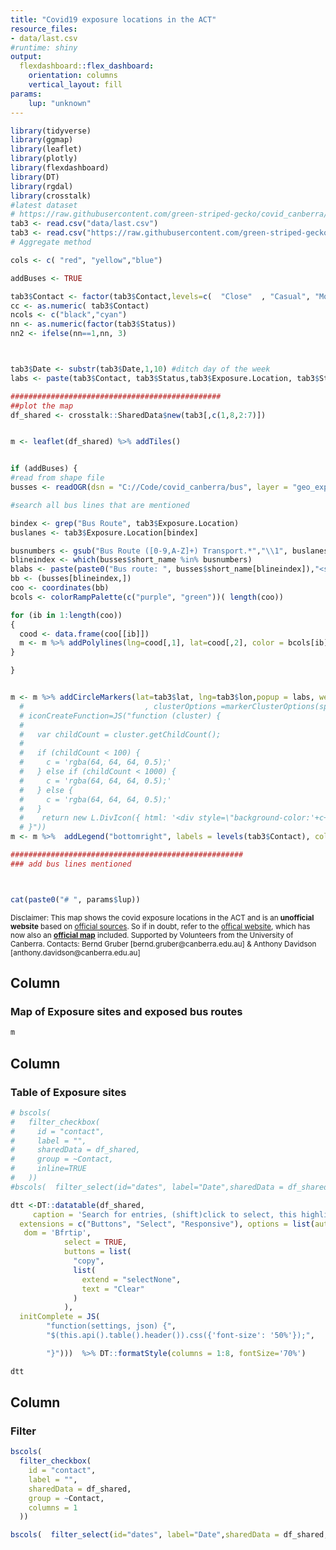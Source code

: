 ```yaml
---
title: "Covid19 exposure locations in the ACT"
resource_files:
- data/last.csv
#runtime: shiny
output:
  flexdashboard::flex_dashboard:
    orientation: columns
    vertical_layout: fill
params:
    lup: "unknown"
---
```


<style>
.crosstalk-input-checkboxgroup{
  color: blue;
  font-size: 12px;
}
</style>

```r
library(tidyverse)
library(ggmap)
library(leaflet)
library(plotly)
library(flexdashboard)
library(DT)
library(rgdal)
library(crosstalk)
#latest dataset
# https://raw.githubusercontent.com/green-striped-gecko/covid_canberra/main/data/table_25_Aug_2021_227pm.csv
tab3 <- read.csv("data/last.csv")
tab3 <- read.csv("https://raw.githubusercontent.com/green-striped-gecko/covid_canberra/main/data/table_25_Aug_2021_227pm.csv")
# Aggregate method

cols <- c( "red", "yellow","blue")

addBuses <- TRUE

tab3$Contact <- factor(tab3$Contact,levels=c(  "Close"  , "Casual", "Monitor") )
cc <- as.numeric( tab3$Contact)
ncols <- c("black","cyan")
nn <- as.numeric(factor(tab3$Status))
nn2 <- ifelse(nn==1,nn, 3)



tab3$Date <- substr(tab3$Date,1,10) #ditch day of the week
labs <- paste(tab3$Contact, tab3$Status,tab3$Exposure.Location, tab3$Street, tab3$Suburb, tab3$Date,tab3$Arrival.Time, tab3$Departure.Time, tab3$doubles, sep="<br/>") 

###############################################
##plot the map
df_shared <- crosstalk::SharedData$new(tab3[,c(1,8,2:7)])


m <- leaflet(df_shared) %>% addTiles()


if (addBuses) {
#read from shape file
busses <- readOGR(dsn = "C://Code/covid_canberra/bus", layer = "geo_export_69c76e06-1d3f-4619-be3b-b4e5789be8ca", verbose = TRUE)

#search all bus lines that are mentioned

bindex <- grep("Bus Route", tab3$Exposure.Location)
buslanes <- tab3$Exposure.Location[bindex]

busnumbers <- gsub("Bus Route ([0-9,A-Z]+) Transport.*","\\1", buslanes)
blineindex <- which(busses$short_name %in% busnumbers)
blabs <- paste(paste0("Bus route: ", busses$short_name[blineindex]),"<strong> For bus stops and ","exposure times, please"," search the table." , sep="<br/>")
bb <- (busses[blineindex,])
coo <- coordinates(bb)
bcols <- colorRampPalette(c("purple", "green"))( length(coo))

for (ib in 1:length(coo))
{
  cood <- data.frame(coo[[ib]])
  m <- m %>% addPolylines(lng=cood[,1], lat=cood[,2], color = bcols[ib], weight   = 3, opacity = 0.4, popup  = blabs[ib])
}

}


m <- m %>% addCircleMarkers(lat=tab3$lat, lng=tab3$lon,popup = labs, weight=nn2, fillColor = cols[cc],color=ncols[nn], opacity =0.8, radius = 5 , fillOpacity = 0.8)
  #                           , clusterOptions =markerClusterOptions(spiderfyDistanceMultiplier=1.5,
  # iconCreateFunction=JS("function (cluster) {    
  # 
  #   var childCount = cluster.getChildCount();  
  # 
  #   if (childCount < 100) {  
  #     c = 'rgba(64, 64, 64, 0.5);'
  #   } else if (childCount < 1000) {  
  #     c = 'rgba(64, 64, 64, 0.5);'  
  #   } else { 
  #     c = 'rgba(64, 64, 64, 0.5);'  
  #   }    
  #    return new L.DivIcon({ html: '<div style=\"background-color:'+c+'\"><span>' + childCount + '</span></div>', className: 'marker-cluster', iconSize: new L.Point(40, 40) });
  # }"))                                                                                                                           #) 
m <- m %>%  addLegend("bottomright", labels = levels(tab3$Contact), colors = cols, opacity = 0.8)

####################################################
### add bus lines mentioned




```

```r

cat(paste0("# ", params$lup))

```
<sup>Disclaimer: This map shows the covid exposure locations in the ACT and is an **unofficial website** based on [official sources](https://www.covid19.act.gov.au/act-status-and-response/act-covid-19-exposure-locations). So if in doubt, refer to the [offical website](https://www.covid19.act.gov.au/act-status-and-response/act-covid-19-exposure-locations), which has now also an [**official map**](https://www.covid19.act.gov.au/act-status-and-response/act-covid-19-exposure-locations/map#Map-of-ACT-exposure-locations) included. Supported by Volunteers from the University of Canberra. Contacts: Bernd Gruber [bernd.gruber@canberra.edu.au] & Anthony Davidson [anthony.davidson@canberra.edu.au]</sup>



Column {data-width=500}
------------------------------------------------------------
### Map of Exposure sites and exposed bus routes

```r
m
```

Column {data-width=400}
------------------------------------------------------------
### Table of Exposure sites

```r
# bscols(
#   filter_checkbox(
#     id = "contact",
#     label = "",
#     sharedData = df_shared,
#     group = ~Contact,
#     inline=TRUE
#   ))
#bscols(  filter_select(id="dates", label="Date",sharedData = df_shared, group=~Date))

dtt <-DT::datatable(df_shared,
     caption = 'Search for entries, (shift)click to select, this highlights the locations in the map.',selection = "multiple", rownames = FALSE, 
  extensions = c("Buttons", "Select", "Responsive"), options = list(autoHideNavigation=FALSE, pageLength=50,
   dom = 'Bfrtip',
            select = TRUE, 
            buttons = list(
              "copy",
              list(
                extend = "selectNone",
                text = "Clear"
              )
            ),                                   
  initComplete = JS(
        "function(settings, json) {",
        "$(this.api().table().header()).css({'font-size': '50%'});",

        "}")))  %>% DT::formatStyle(columns = 1:8, fontSize='70%') 

dtt

```

Column {data-width=100}
------------------------------------------------------------

### Filter
```r

bscols(
  filter_checkbox(
    id = "contact",
    label = "",
    sharedData = df_shared,
    group = ~Contact,
    columns = 1
  ))

bscols(  filter_select(id="dates", label="Date",sharedData = df_shared, group=~Date))
```
